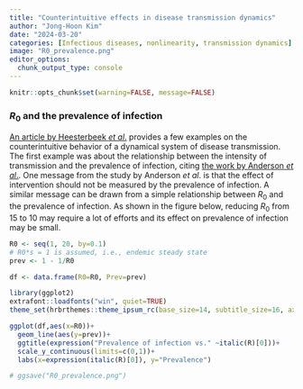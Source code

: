 ```yaml
---
title: "Counterintuitive effects in disease transmission dynamics"
author: "Jong-Hoon Kim"
date: "2024-03-20"
categories: [Infectious diseases, nonlinearity, transmission dynamics]
image: "R0_prevalence.png"
editor_options: 
  chunk_output_type: console
---
```


```r
knitr::opts_chunk$set(warning=FALSE, message=FALSE) 
```

### $R_0$ and the prevalence of infection

[An article by Heesterbeek *et al*.](https://www.science.org/doi/10.1126/science.aaa4339) provides a few examples on the counterintuitive behavior of a dynamical system of disease transmission. The first example was about the relationship between the intensity of transmission and the prevalence of infection, citing [the work by Anderson *et al*.](https://pubmed.ncbi.nlm.nih.gov/3892436/). One message from the study by Anderson *et al*. is that the effect of intervention should not be measured by the prevalence of infection. A similar message can be drawn from a simple relationship between $R_0$ and the prevalence of infection. As shown in the figure below, reducing $R_0$ from 15 to 10 may require a lot of efforts and its effect on prevalence of infection may be small.

```r
R0 <- seq(1, 20, by=0.1)
# R0*s = 1 is assumed, i.e., endemic steady state
prev <- 1 - 1/R0

df <- data.frame(R0=R0, Prev=prev)

library(ggplot2)
extrafont::loadfonts("win", quiet=TRUE)
theme_set(hrbrthemes::theme_ipsum_rc(base_size=14, subtitle_size=16, axis_title_size=12))

ggplot(df,aes(x=R0))+
  geom_line(aes(y=prev))+ 
  ggtitle(expression("Prevalence of infection vs." ~italic(R)[0]))+
  scale_y_continuous(limits=c(0,1))+
  labs(x=expression(italic(R)[0]), y="Prevalence")

# ggsave("R0_prevalence.png")
```
